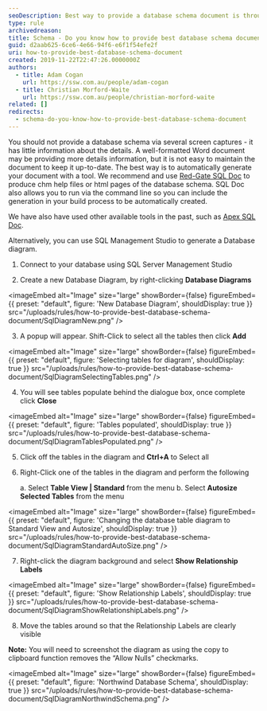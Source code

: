 ```yaml
---
seoDescription: Best way to provide a database schema document is through automatic generation using tools like Red-Gate SQL Doc or Apex SQL Doc, which can produce chm help files or html pages of the database schema.
type: rule
archivedreason:
title: Schema - Do you know how to provide best database schema document?
guid: d2aab625-6ce6-4e66-94f6-e6f1f54efe2f
uri: how-to-provide-best-database-schema-document
created: 2019-11-22T22:47:26.0000000Z
authors:
  - title: Adam Cogan
    url: https://ssw.com.au/people/adam-cogan
  - title: Christian Morford-Waite
    url: https://ssw.com.au/people/christian-morford-waite
related: []
redirects:
  - schema-do-you-know-how-to-provide-best-database-schema-document
---
```


You should not provide a database schema via several screen captures - it has little information about the details. A well-formatted Word document may be providing more details information, but it is not easy to maintain the document to keep it up-to-date. The best way is to automatically generate your document with a tool.
We recommend and use [Red-Gate SQL Doc](https://www.ssw.com.au/archive/standards/developer-general/sqlservertools.html#SqlDoc) to produce chm help files or html pages of the database schema. SQL Doc also allows you to run via the command line so you can include the generation in your build process to be automatically created.

We have also have used other available tools in the past, such as [Apex SQL Doc](https://www.ssw.com.au/archive/standards/developer-general/sqlservertools.html#ApexSqlDoc).

Alternatively, you can use SQL Management Studio to generate a Database diagram.

1. Connect to your database using SQL Server Management Studio

2. Create a new Database Diagram, by right-clicking **Database Diagrams**
   
<imageEmbed
  alt="Image"
  size="large"
  showBorder={false}
  figureEmbed={{
    preset: "default",
    figure: 'New Database Diagram',
    shouldDisplay: true
  }}
  src="/uploads/rules/how-to-provide-best-database-schema-document/SqlDiagramNew.png"
/>

3. A popup will appear. Shift-Click to select all the tables then click **Add**
   
<imageEmbed
  alt="Image"
  size="large"
  showBorder={false}
  figureEmbed={{
    preset: "default",
    figure: 'Selecting tables for diagram',
    shouldDisplay: true
  }}
  src="/uploads/rules/how-to-provide-best-database-schema-document/SqlDiagramSelectingTables.png"
/>

4. You will see tables populate behind the dialogue box, once complete click **Close**
   
<imageEmbed
  alt="Image"
  size="large"
  showBorder={false}
  figureEmbed={{
    preset: "default",
    figure: 'Tables populated',
    shouldDisplay: true
  }}
  src="/uploads/rules/how-to-provide-best-database-schema-document/SqlDiagramTablesPopulated.png"
/>

5. Click off the tables in the diagram and **Ctrl+A** to Select all

6. Right-Click one of the tables in the diagram and perform the following

   a. Select **Table View | Standard** from the menu
   b. Select **Autosize Selected Tables** from the menu

   
<imageEmbed
  alt="Image"
  size="large"
  showBorder={false}
  figureEmbed={{
    preset: "default",
    figure: 'Changing the database table diagram to Standard View and Autosize',
    shouldDisplay: true
  }}
  src="/uploads/rules/how-to-provide-best-database-schema-document/SqlDiagramStandardAutoSize.png"
/>

7. Right-click the diagram background and select **Show Relationship Labels**
   
<imageEmbed
  alt="Image"
  size="large"
  showBorder={false}
  figureEmbed={{
    preset: "default",
    figure: 'Show Relationship Labels',
    shouldDisplay: true
  }}
  src="/uploads/rules/how-to-provide-best-database-schema-document/SqlDiagramShowRelationshipLabels.png"
/>

8. Move the tables around so that the Relationship Labels are clearly visible

**Note:** You will need to screenshot the diagram as using the copy to clipboard function removes the “Allow Nulls” checkmarks.


<imageEmbed
  alt="Image"
  size="large"
  showBorder={false}
  figureEmbed={{
    preset: "default",
    figure: 'Northwind Database Schema',
    shouldDisplay: true
  }}
  src="/uploads/rules/how-to-provide-best-database-schema-document/SqlDiagramNorthwindSchema.png"
/>